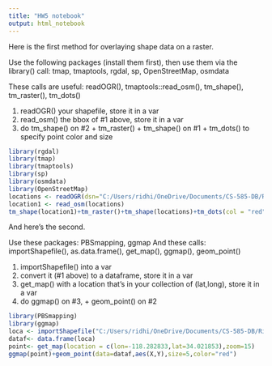 ---
title: "HW5 notebook"
output: html_notebook
---

Here is the first method for overlaying shape data on a raster.

Use the following packages (install them first), then use them via
the library() call: tmap, tmaptools, rgdal, sp, OpenStreetMap, osmdata

These calls are useful: readOGR(), tmaptools::read_osm(),
tm_shape(), tm_raster(), tm_dots()

1. readOGR() your shapefile, store it in a var
2. read_osm() the bbox of #1 above, store it in a var
3. do tm_shape() on #2 + tm_raster() +
tm_shape() on #1 + tm_dots() to specify point color and size

```{r}
library(rgdal)
library(tmap)
library(tmaptools)
library(sp)
library(osmdata)
library(OpenStreetMap)
locations <- readOGR(dsn="C:/Users/ridhi/OneDrive/Documents/CS-585-DB/Ridhi_Shikha_HW5/mygeodata",layer="hw_five")
location1 <- read_osm(locations)
tm_shape(location1)+tm_raster()+tm_shape(locations)+tm_dots(col = "red",size=2,shape = 16)


```

And here's the second.

Use these packages: PBSmapping, ggmap
And these calls: importShapefile(), as.data.frame(), get_map(), ggmap(), 
geom_point()

1. importShapefile() into a var
2. convert it (#1 above) to a dataframe, store it in a var
3. get_map() with a location that's in your collection of (lat,long),
store it in a var
4. do ggmap() on #3, + geom_point() on #2

```{r}
library(PBSmapping)
library(ggmap)
loca <- importShapefile("C:/Users/ridhi/OneDrive/Documents/CS-585-DB/Ridhi_Shikha_HW5/mygeodata/hw_five.shp") 
dataf<- data.frame(loca)
point<- get_map(location = c(lon=-118.282833,lat=34.021853),zoom=15)
ggmap(point)+geom_point(data=dataf,aes(X,Y),size=5,color="red")
```


